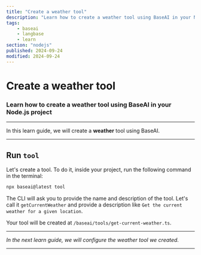 ```yaml
---
title: "Create a weather tool"
description: "Learn how to create a weather tool using BaseAI in your Node.js project."
tags:
    - baseai
    - langbase
    - learn
section: "nodejs"
published: 2024-09-24
modified: 2024-09-24
---
```


# Create a weather tool

### Learn how to create a weather tool using BaseAI in your Node.js project

---

In this learn guide, we will create a **weather** tool using BaseAI.

---

## Run `tool`

Let's create a tool. To do it, inside your project, run the following command in the terminal:

```bash
npx baseai@latest tool
```

The CLI will ask you to provide the name and description of the tool. Let's call it `getCurrentWeather` and provide a description like `Get the current weather for a given location`.

Your tool will be created at `/baseai/tools/get-current-weather.ts`.

---

_In the next learn guide, we will configure the weather tool we created._

---
